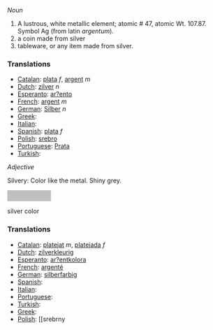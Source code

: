 ''Noun''

# A lustrous, white metallic element; atomic # 47, atomic Wt. 107.87. Symbol Ag (from latin ''argentum'').
# a coin made from silver
# tableware, or any item made from silver.


===Translations===

* [[Catalan]]: [[plata]] ''f'', [[argent]] ''m''
* [[Dutch]]: [[zilver]] ''n''
* [[Esperanto]]: [[ar?ento]]
* [[French]]: [[argent]] ''m''
* [[German]]: [[Silber]] ''n''
* [[Greek]]: [[]]
* [[Italian]]: [[]]
* [[Spanish]]: [[plata]] ''f''
* [[Polish]]: [[srebro]]
* [[Portuguese]]: [[Prata]]
* [[Turkish]]: [[]]


''Adjective''

Silvery: Color like the metal. Shiny grey.

<div style="background-color:#C0C0C0; width:100px; height:25px;text-align:center">&nbsp;</div>silver color
===Translations===

* [[Catalan]]: [[platejat]] ''m'', [[platejada]] ''f''
* [[Dutch]]: [[zilverkleurig]]
* [[Esperanto]]: [[ar?entkolora]]
* [[French]]: [[argenté]]
* [[German]]: [[silberfarbig]]
* [[Spanish]]: [[]]
* [[Italian]]: [[]]
* [[Portuguese]]: [[]]
* [[Turkish]]: [[]]
* [[Greek]]: [[]]
* [[Polish]]: [[srebrny